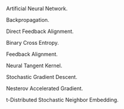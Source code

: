 \item[ANN] Artificial Neural Network.

\item[BP] Backpropagation.

\item[DFA] Direct Feedback Alignment.

\item[BCE] Binary Cross Entropy.

\item[FA] Feedback Alignment.

\item[NTK] Neural Tangent Kernel.

\item[SGD] Stochastic Gradient Descent.

\item[NAG] Nesterov Accelerated Gradient.

\item[t-SNE] t-Distributed Stochastic Neighbor Embedding.

